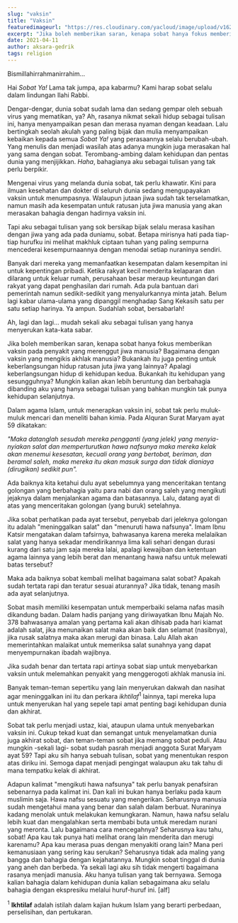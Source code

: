 ```yaml
---
slug: "vaksin"
title: "Vaksin"
featuredimageurl: "https://res.cloudinary.com/yacloud/image/upload/v1624710362/articles%20pictures/2021-04-11-vaksin/vaksin_rohani_xeahgh.jpg"
excerpt: "Jika boleh memberikan saran, kenapa sobat hanya fokus memberikan vaksin pada penyakit yang merenggut jiwa manusia? Bagaimana dengan vaksin yang mengikis akhlak manusia?"
date: 2021-04-11
author: aksara-gedrik
tags: religion
---
```


Bismillahirrahmanirrahim...

Hai _Sobat Ya!_ Lama tak jumpa, apa kabarmu? Kami harap sobat selalu dalam lindungan Ilahi Rabbi.

Dengar-dengar, dunia sobat sudah lama dan sedang gempar oleh sebuah virus yang mematikan, ya? Ah, rasanya nikmat sekali hidup sebagai tulisan ini, hanya menyampaikan pesan dan merasa nyaman dengan keadaan. Lalu bertingkah seolah akulah yang paling bijak dan mulia menyampaikan kebaikan kepada semua _Sobat Ya!_ yang perasaannya selalu berubah-ubah. Yang menulis dan menjadi wasilah atas adanya mungkin juga merasakan hal yang sama dengan sobat. Terombang-ambing dalam kehidupan dan pentas dunia yang menjijikkan. _Haha_, bahagianya aku sebagai tulisan yang tak perlu berpikir.

Mengenai virus yang melanda dunia sobat, tak perlu khawatir. Kini para ilmuan kesehatan dan dokter di seluruh dunia sedang mengupayakan vaksin untuk menumpasnya. Walaupun jutaan jiwa sudah tak terselamatkan, namun masih ada kesempatan untuk ratusan juta jiwa manusia yang akan merasakan bahagia dengan hadirnya vaksin ini.

Tapi aku sebagai tulisan yang sok bersikap bijak selalu merasa kasihan dengan jiwa yang ada pada duniamu, sobat. Betapa mirisnya hati pada tiap-tiap hurufku ini melihat makhluk ciptaan tuhan yang paling sempurna mencederai kesempurnaannya dengan menodai setiap nuraninya sendiri.

Banyak dari mereka yang memanfaatkan kesempatan dalam kesempitan ini untuk kepentingan pribadi. Ketika rakyat kecil menderita kelaparan dan dilarang untuk keluar rumah, perusahaan besar meraup keuntungan dari rakyat yang dapat penghasilan dari rumah. Ada pula bantuan dari pemerintah namun sedikit-sedikit yang menyalurkannya minta jatah. Belum lagi kabar ulama-ulama yang dipanggil menghadap Sang Kekasih satu per satu setiap harinya. Ya ampun. Sudahlah sobat, bersabarlah!

Ah, lagi dan lagi... mudah sekali aku sebagai tulisan yang hanya menyerukan kata-kata sabar.

Jika boleh memberikan saran, kenapa sobat hanya fokus memberikan vaksin pada penyakit yang merenggut jiwa manusia? Bagaimana dengan vaksin yang mengikis akhlak manusia? Bukankah itu juga penting untuk keberlangsungan hidup ratusan juta jiwa yang lainnya? Apalagi keberlangsungan hidup di kehidupan kedua. Bukankah itu kehidupan yang sesungguhnya? Mungkin kalian akan lebih beruntung dan berbahagia dibanding aku yang hanya sebagai tulisan yang bahkan mungkin tak punya kehidupan selanjutnya.

Dalam agama Islam, untuk menerapkan vaksin ini, sobat tak perlu muluk-muluk mencari dan meneliti bahan kimia. Pada Alquran Surat Maryam ayat 59 dikatakan:

_"Maka datanglah sesudah mereka pengganti (yang jelek) yang menyia-nyiakan salat dan memperturutkan hawa nafsunya maka mereka kelak akan menemui kesesatan, kecuali orang yang bertobat, beriman, dan beramal saleh, maka mereka itu akan masuk surga dan tidak dianiaya (dirugikan) sedikit pun"._

Ada baiknya kita ketahui dulu ayat sebelumnya yang menceritakan tentang golongan yang berbahagia yaitu para nabi dan orang saleh yang mengikuti jejaknya dalam menjalankan agama dan batasannya. Lalu, datang ayat di atas yang menceritakan golongan (yang buruk) setelahnya.

Jika sobat perhatikan pada ayat tersebut, penyebab dari jeleknya golongan itu adalah "meninggalkan salat" dan "menuruti hawa nafsunya". Imam Ibnu Katsir mengatakan dalam tafsirnya, bahwasanya karena mereka melalaikan salat yang hanya sekadar mendirikannya lima kali sehari dengan durasi kurang dari satu jam saja mereka lalai, apalagi kewajiban dan ketentuan agama lainnya yang lebih berat dan menantang hawa nafsu untuk melewati batas tersebut?

Maka ada baiknya sobat kembali melihat bagaimana salat sobat? Apakah sudah tertata rapi dan teratur sesuai aturannya? Jika tidak, tenang masih ada ayat selanjutnya.

Sobat masih memiliki kesempatan untuk memperbaiki selama nafas masih dikandung badan. Dalam hadis panjang yang diriwayatkan Ibnu Majah No. 378 bahwasanya amalan yang pertama kali akan dihisab pada hari kiamat adalah salat, jika menunaikan salat maka akan baik dan selamat (nasibnya), jika rusak salatnya maka akan merugi dan binasa. Lalu Allah akan memerintahkan malaikat untuk memeriksa salat sunahnya yang dapat menyempurnakan ibadah wajibnya.

Jika sudah benar dan tertata rapi artinya sobat siap untuk menyebarkan vaksin untuk melemahkan penyakit yang menggerogoti akhlak manusia ini.

Banyak teman-teman sepertiku yang lain menyerukan dakwah dan nasihat agar meninggalkan ini itu dan perkara _ikhtilaf_<sup>1</sup> lainnya, tapi mereka lupa untuk menyerukan hal yang sepele tapi amat penting bagi kehidupan dunia dan akhirat.

Sobat tak perlu menjadi ustaz, kiai, ataupun ulama untuk menyebarkan vaksin ini. Cukup tekad kuat dan semangat untuk menyelamatkan dunia juga akhirat sobat, dan teman-teman sobat jika memang sobat peduli. Atau mungkin -sekali lagi- sobat sudah pasrah menjadi anggota Surat Maryam ayat 59? Tapi aku sih hanya sebuah tulisan, sobat yang menentukan respon atas diriku ini. Semoga dapat menjadi pengingat walaupun aku tak tahu di mana tempatku kelak di akhirat.

Adapun kalimat "mengikuti hawa nafsunya" tak perlu banyak penafsiran sebenarnya pada kalimat ini. Dan kali ini bukan hanya berlaku pada kaum muslimin saja. Hawa nafsu sesuatu yang mengerikan. Seharusnya manusia sudah mengetahui mana yang benar dan salah dalam berbuat. Nuraninya kadang menolak untuk melakukan kemungkaran. Namun, hawa nafsu selalu lebih kuat dan mengalahkan serta membabi buta untuk meredam nurani yang meronta. Lalu bagaimana cara mencegahnya? Seharusnya kau tahu, sobat! Apa kau tak punya hati melihat orang lain menderita dan merugi karenamu? Apa kau merasa puas dengan menyakiti orang lain? Mana peri kemanusiaan yang sering kau serukan? Seharusnya tidak ada maling yang bangga dan bahagia dengan kejahatannya. Mungkin sobat tinggal di dunia yang aneh dan berbeda. Ya sekali lagi aku sih tidak mengerti bagaimana rasanya menjadi manusia. Aku hanya tulisan yang tak bernyawa. Semoga kalian bahagia dalam kehidupan dunia kalian sebagaimana aku selalu bahagia dengan ekspresiku melalui huruf-huruf ini. [alf]

<sup>1</sup> **Ikhtilaf** adalah istilah dalam kajian hukum Islam yang berarti perbedaan,
perselisihan, dan pertukaran.
